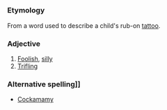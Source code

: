 =={{En}}==
===Etymology===
From a word used to describe a child's rub-on [[tattoo]]. 
===Adjective===
# [[Foolish]], [[silly]]
# [[Trifling]]

===Alternative spelling]]===
* [[Cockamamy]]